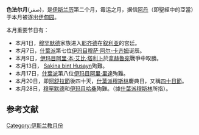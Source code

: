'''色法尔月'''(صفر)，是[[伊斯兰历|伊斯兰历]]第二个月，霉运之月，据信[[亞當|阿丹]]（即聖經中的亞當）于本月被逐出[[伊甸园|伊甸园]]。

本月重要节日有：
* 本月1日，[[穆罕默德|穆罕默德]]家族进入[[耶齐德|耶齐德]]在[[叙利亚|叙利亚]]的宫廷。
* 本月7日，[[什葉派|什葉派]]第七位[[伊玛目|伊玛目]][[穆萨·阿尔-卡齐姆|穆萨·阿尔-卡齐姆]]诞辰。
* 本月9日，[[伊玛目|伊玛目]][[阿里·本·艾比·塔利卜|阿里·本·艾比·塔利卜]]於[[拿赫魯宛|拿赫魯宛]]戰爭中取勝。
* 本月13日， [[Sakina_bint_Husayn|Sakina bint Husayn]]殉難。
* 本月17日，[[什葉派|什葉派]]第八位[[伊玛目|伊玛目]][[阿里·里達|阿里·里達]]殉難。
* 本月20日，即[[阿舒拉節|阿舒拉節]]後四十天，[[什葉派|什葉派]][[穆斯林|穆斯林]]慶典日，又稱[[四十日節|四十日節]]。
* 本月28日，[[穆罕默德|穆罕默德]]和[[伊玛目|伊玛目]][[哈桑|哈桑]]殉難。（據[[什葉派|什葉派]][[穆斯林|穆斯林]]所指）。

==参考文献==
{{reflist}}

{{伊斯兰历}}

[[Category:伊斯兰教月份|Category:伊斯兰教月份]]